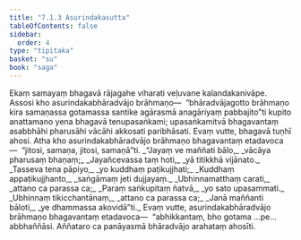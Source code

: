 ```yaml
---
title: "7.1.3 Asurindakasutta"
tableOfContents: false
sidebar:
  order: 4
type: "tipitaka"
basket: "su"
book: "saga"
---
```



<DynamicBreadcrumb />

<Division number="189" book="saga" bookNo="12" page="165">

<Paragraph number="1150" book="saga">
Ekaṃ samayaṃ bhagavā rājagahe viharati veḷuvane kalandakanivāpe. Assosi kho asurindakabhāradvājo brāhmaṇo—  “bhāradvājagotto brāhmaṇo kira samaṇassa gotamassa santike agārasmā anagāriyaṃ pabbajito”ti kupito anattamano yena bhagavā tenupasaṅkami; upasaṅkamitvā bhagavantaṃ asabbhāhi pharusāhi vācāhi akkosati paribhāsati. Evaṃ vutte, bhagavā tuṇhī ahosi. Atha kho asurindakabhāradvājo brāhmaṇo bhagavantaṃ etadavoca—  “jitosi, samaṇa, jitosi, samaṇā”ti.
</Paragraph>

<Paragraph number="1151" type="verses" book="saga">
_“Jayaṃ ve maññati bālo,_  
_vācāya pharusaṃ bhaṇaṃ;_  
_Jayañcevassa taṃ hoti,_  
_yā titikkhā vijānato._  

</Paragraph>

<Paragraph number="1152" type="verses" book="saga">
_Tasseva tena pāpiyo,_  
_yo kuddhaṃ paṭikujjhati;_  
_Kuddhaṃ appaṭikujjhanto,_  
_saṅgāmaṃ jeti dujjayaṃ._  

</Paragraph>

<Paragraph number="1153" type="verses" book="saga">
_Ubhinnamatthaṃ carati,_  
_attano ca parassa ca;_  
_Paraṃ saṅkupitaṃ ñatvā,_  
_yo sato upasammati._  

</Paragraph>

<Paragraph number="1154" type="verses" book="saga">
_Ubhinnaṃ tikicchantānaṃ,_  
_attano ca parassa ca;_  
_Janā maññanti bāloti,_  
_ye dhammassa akovidā”ti._  

</Paragraph>

<Paragraph number="1155" book="saga">
Evaṃ vutte, asurindakabhāradvājo brāhmaṇo bhagavantaṃ etadavoca—  “abhikkantaṃ, bho gotama …pe…  abbhaññāsi. Aññataro ca panāyasmā bhāradvājo arahataṃ ahosīti.
</Paragraph>
</Division>